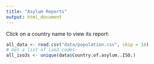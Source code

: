 ```yaml
---
title: "Asylum Reports"
output: html_document
---
```


Click on a country name to view its report:

```r
all_data <- read.csv("data/population.csv", skip = 14)
# Get a list of iso3 codes
all_iso3s <- unique(data$Country.of.asylum..ISO.)
```
